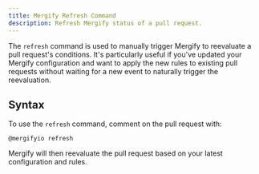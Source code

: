 ```yaml
---
title: Mergify Refresh Command
description: Refresh Mergify status of a pull request.
---
```


The `refresh` command is used to manually trigger Mergify to reevaluate a pull
request's conditions. It's particularly useful if you've updated your Mergify
configuration and want to apply the new rules to existing pull requests without
waiting for a new event to naturally trigger the reevaluation.

## Syntax

To use the `refresh` command, comment on the pull request with:

```text
@mergifyio refresh
```

Mergify will then reevaluate the pull request based on your latest
configuration and rules.
